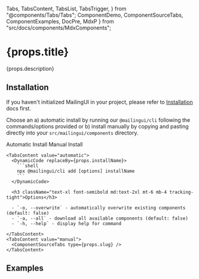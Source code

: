   Tabs,
  TabsContent,
  TabsList,
  TabsTrigger,
} from "@components/Tabs/Tabs";
  ComponentDemo,
  ComponentSourceTabs,
  ComponentExamples, DocPre, MdxP
} from "src/docs/components/MdxComponents";


# {props.title}

<MdxP>{props.description}</MdxP>

<ComponentDemo type={props.slug} />

## Installation

If you haven't initialized MailingUI in your project, please refer to [Installation](/docs/installation) docs first.

Choose an a) automatic install by running our `@mailingui/cli` following the commands/options provided or b) install manually by copying and pasting directly into your `src/mailingui/components` directory.

  <Tabs defaultValue="automatic">
    <div className="flex items-center justify-start w-full mb-8">
      <TabsList className="mt-8 rounded-2xl">
        <TabsTrigger value="automatic" className="px-7 py-2 rounded-[10px]">Automatic Install</TabsTrigger>
        <TabsTrigger value="manual" className="px-7 py-2 rounded-[10px]">Manual Install</TabsTrigger>
      </TabsList>
    </div>

    <TabsContent value="automatic">
      <DynamicCode replaceBy={props.installName}>
        ```shell
        npx @mailingui/cli add [options] installName
        ```
      </DynamicCode>

      <h3 className="text-xl font-semibold md:text-2xl mt-6 mb-4 tracking-tight">Options</h3>

      - `-o, --overwrite` - automatically overwrite existing components (default: false)
      - `-a, --all` - download all available components (default: false)
      - `-h, --help` - display help for command

    </TabsContent>
    <TabsContent value="manual">
      <ComponentSourceTabs type={props.slug} />
    </TabsContent>

  </Tabs>

## Examples

<ComponentExamples type={props.slug} />
